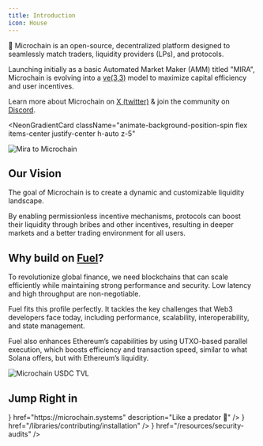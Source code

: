 ```yaml
---
title: Introduction
icon: House
---
```



👋 Microchain is an
open-source, decentralized platform designed to seamlessly match
<span className="animate-color-cycle-emerald">traders</span>,
<span className="animate-color-cycle-rose">liquidity providers (LPs)</span>, and
<span className="animate-color-cycle-blue">protocols</span>.

Launching initially as a basic Automated Market Maker (AMM) titled "MIRA", Microchain is evolving into a [ve(3,3)](https://medium.com/@chaisomsri96/introduction-to-ve-3-3-4c873841e4ac) model to maximize capital efficiency and user incentives.

Learn more about Microchain on [X (twitter)](https://x.com/MicrochainDLM/) & join the community on [Discord](https://discord.gg/6pHdTY6rYq).

<NeonGradientCard
  className="animate-background-position-spin flex items-center justify-center h-auto z-5"
>
  <div className="w-full h-auto overflow-hidden rounded-[calc(19px-3px)] bg-transparent">
  <img
    className="not-prose block w-full h-full object-cover p-0"
    src="/mira_to_microchain.jpeg"
    alt="Mira to Microchain"
  />
  </div>
</NeonGradientCard>

## Our Vision

The goal of Microchain is to create a dynamic and customizable liquidity landscape.

By enabling permissionless incentive mechanisms, protocols can boost their liquidity through bribes and other incentives, resulting in deeper markets and a better trading environment for all users.

## Why build on [Fuel](https://fuel.network)?

To revolutionize global finance, we need blockchains that can scale efficiently while maintaining strong performance and security. Low latency and high throughput are non-negotiable.

Fuel fits this profile perfectly. It tackles the key challenges that Web3 developers face today, including performance, scalability, interoperability, and state management.

Fuel also enhances Ethereum’s capabilities by using UTXO-based parallel execution, which boosts efficiency and transaction speed, similar to what Solana offers, but with Ethereum’s liquidity.

<div className="w-full h-auto overflow-hidden rounded-sm bg-transparent">
  <img
    className="not-prose block w-full h-full object-cover p-0"
    src="/usdc_tvl.jpeg"
    alt="Microchain USDC TVL"
  />
</div>


## Jump Right in

<Cards>
  <Card
    title="Trade"
    icon={<Coins />}
    href="https://microchain.systems"
    description="Like a predator 🦕"
  />
  <Card
    title="Contribute"
    icon={<Terminal />}
    href="/libraries/contributing/installation"
  />
  <Card
    title="Security Audits"
    icon={<ShieldCheck />}
    href="/resources/security-audits"
  />
</Cards>
